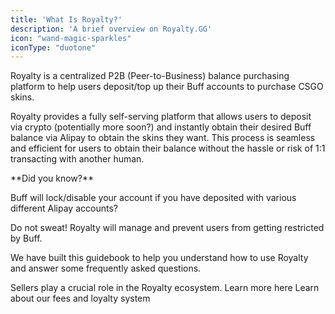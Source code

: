 ```yaml
---
title: 'What Is Royalty?'
description: 'A brief overview on Royalty.GG'
icon: "wand-magic-sparkles"
iconType: "duotone"
---
```


Royalty is a centralized P2B (Peer-to-Business) balance purchasing platform to help users deposit/top up their Buff accounts to purchase CSGO skins.

Royalty provides a fully self-serving platform that allows users to deposit via crypto (potentially more soon?) and instantly obtain their desired Buff balance via Alipay to obtain the skins they want. This process is seamless and efficient for users to obtain their balance without the hassle or risk of 1:1 transacting with another human.

<Info>
  **Did you know?** 

Buff will lock/disable your account if you have deposited with various different Alipay accounts?

Do not sweat! Royalty will manage and prevent users from getting restricted by Buff.
</Info>

We have built this guidebook to help you understand how to use Royalty and answer some frequently asked questions.

<CardGroup cols={2}>
  <Card title="Become a seller" icon="piggy-bank" iconType="duotone" href="/documentation/getting-started/sellers">
    Sellers play a crucial role in the Royalty ecosystem. Learn more here
  </Card>
  <Card title="Royalty loyalty" icon="crown" iconType="duotone" href="/content/documentation/feesandloyalty">
    Learn about our fees and loyalty system
  </Card>
</CardGroup>
